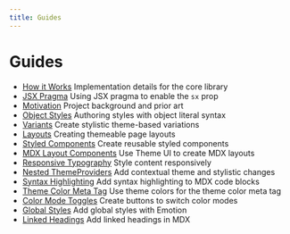 ```yaml
---
title: Guides
---
```



# Guides

<Cards width={320}>

- [How it Works](/how-it-works)
  Implementation details for the core library
- [JSX Pragma](/jsx-pragma)
  Using JSX pragma to enable the `sx` prop
- [Motivation](/motivation)
  Project background and prior art
- [Object Styles](/object-styles)
  Authoring styles with object literal syntax
- [Variants](/guides/variants)
  Create stylistic theme-based variations
- [Layouts](/guides/layouts)
  Creating themeable page layouts
- [Styled Components](/guides/styled-components)
  Create reusable styled components
- [MDX Layout Components](/guides/mdx-layout-components)
  Use Theme UI to create MDX layouts
- [Responsive Typography](/guides/responsive-typography)
  Style content responsively
- [Nested ThemeProviders](/guides/nested-theme-providers)
  Add contextual theme and stylistic changes
- [Syntax Highlighting](/guides/syntax-highlighting)
  Add syntax highlighting to MDX code blocks
- [Theme Color Meta Tag](/guides/theme-color-meta-tag)
  Use theme colors for the theme color meta tag
- [Color Mode Toggles](/guides/color-mode-toggles)
  Create buttons to switch color modes
- [Global Styles](/guides/global-styles)
  Add global styles with Emotion
- [Linked Headings](/guides/linked-headings)
  Add linked headings in MDX

</Cards>
